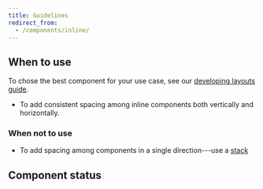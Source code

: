 ```yaml
---
title: Guidelines
redirect_from:
  - /components/inline/
---
```


<ReactExample exampleId="Inline-default" />

## When to use

To chose the best component for your use case,
see our [developing layouts guide](/development//guides/developing-layouts/).

- To add consistent spacing among inline components both vertically and horizontally.

### When not to use

- To add spacing among components in a single direction---use a [stack](/components/layout/stack/)

## Component status

<ComponentStatus component="Inline" />
